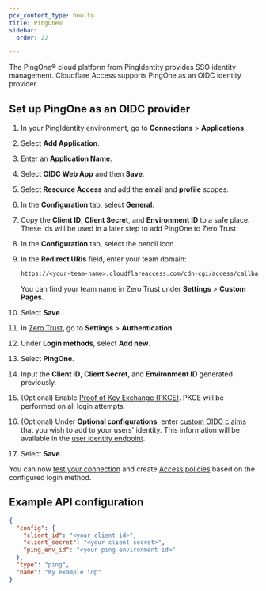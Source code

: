 ```yaml
---
pcx_content_type: how-to
title: PingOne®
sidebar:
  order: 22

---
```


The PingOne® cloud platform from PingIdentity provides SSO identity management. Cloudflare Access supports PingOne as an OIDC identity provider.

## Set up PingOne as an OIDC provider

1. In your PingIdentity environment, go to **Connections** > **Applications**.
2. Select **Add Application**.
3. Enter an **Application Name**.
4. Select **OIDC Web App** and then **Save**.
5. Select **Resource Access** and add the **email** and **profile** scopes.
6. In the **Configuration** tab, select **General**.
7. Copy the **Client ID**, **Client Secret**, and **Environment ID** to a safe place. These ids will be used in a later step to add PingOne to Zero Trust.
8. In the **Configuration** tab, select the pencil icon.
9. In the **Redirect URIs** field, enter your team domain:

   ```txt
   https://<your-team-name>.cloudflareaccess.com/cdn-cgi/access/callback
   ```

   You can find your team name in Zero Trust under **Settings** > **Custom Pages**.
10. Select **Save**.
11. In [Zero Trust](https://one.dash.cloudflare.com/), go to **Settings** > **Authentication**.
12. Under **Login methods**, select **Add new**.
13. Select **PingOne**.
14. Input the **Client ID**, **Client Secret**, and **Environment ID** generated previously.
15. (Optional) Enable [Proof of Key Exchange (PKCE)](https://www.oauth.com/oauth2-servers/pkce/). PKCE will be performed on all login attempts.
16. (Optional) Under **Optional configurations**, enter [custom OIDC claims](/cloudflare-one/identity/idp-integration/generic-oidc/#oidc-claims) that you wish to add to your users' identity. This information will be available in the [user identity endpoint](/cloudflare-one/identity/authorization-cookie/application-token/#user-identity).
17. Select **Save**.

You can now [test your connection](/cloudflare-one/identity/idp-integration/#test-idps-in-zero-trust) and create [Access policies](/cloudflare-one/policies/access/) based on the configured login method.

## Example API configuration

```json
{
  "config": {
    "client_id": "<your client id>",
    "client_secret": "<your client secret>",
    "ping_env_id": "<your ping environment id>"
  },
  "type": "ping",
  "name": "my example idp"
}
```
